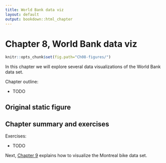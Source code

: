 ```yaml
---
title: World Bank data viz
layout: default
output: bookdown::html_chapter
---
```


# Chapter 8, World Bank data viz

```r
knitr::opts_chunk$set(fig.path="Ch08-figures/")
```

In this chapter we will explore several data visualizations of the
World Bank data set.

Chapter outline:

* TODO

## Original static figure {#static}

## Chapter summary and exercises {#exercises}

Exercises:

* TODO

Next, [Chapter 9](Ch09-Montreal-bikes.html) explains how to visualize the
Montreal bike data set.
